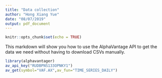 ```yaml
---
title: "Data collection"
author: "Hong Xiang Yue"
date: "08/07/2019"
output: pdf_document
---
```


```r
knitr::opts_chunk$set(echo = TRUE)
```

This markdown will show you how to use the AlphaVantage API to get the data we need without having to download CSVs manually.

```r
library(alphavantager)
av_api_key("RUDBPNS133OPNKY1")
av_get(symbol="VAF.AX",av_fun="TIME_SERIES_DAILY")
```

